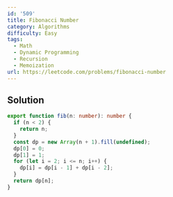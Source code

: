 ```yaml
---
id: '509'
title: Fibonacci Number
category: Algorithms
difficulty: Easy
tags:
  - Math
  - Dynamic Programming
  - Recursion
  - Memoization
url: https://leetcode.com/problems/fibonacci-number
---
```


## Solution

```typescript filename="solution.ts" copy
export function fib(n: number): number {
  if (n < 2) {
    return n;
  }
  const dp = new Array(n + 1).fill(undefined);
  dp[0] = 0;
  dp[1] = 1;
  for (let i = 2; i <= n; i++) {
    dp[i] = dp[i - 1] + dp[i - 2];
  }
  return dp[n];
}
```
